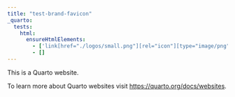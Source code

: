 ```yaml
---
title: "test-brand-favicon"
_quarto:
  tests:
    html:
      ensureHtmlElements:
        - ['link[href="./logos/small.png"][rel="icon"][type="image/png"]']
        - []
---
```


This is a Quarto website.

To learn more about Quarto websites visit <https://quarto.org/docs/websites>.
